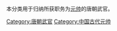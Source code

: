 本分类用于归纳所获职务为[[元帅_(中国古代)|元帅]]的唐朝武官。

[[Category:唐朝武官|Category:唐朝武官]]
[[Category:中国古代元帅|Category:中国古代元帅]]